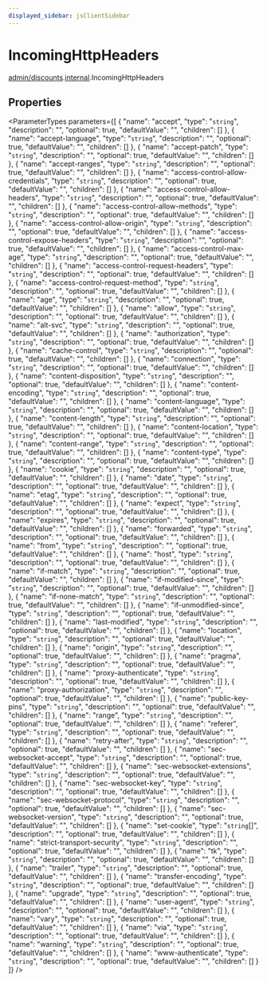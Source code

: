 ```yaml
---
displayed_sidebar: jsClientSidebar
---
```



# IncomingHttpHeaders

[admin/discounts](../../modules/admin_discounts.mdx).[internal](../../admin_discounts/modules/admin_discounts.internal.mdx).IncomingHttpHeaders

## Properties

<ParameterTypes parameters={[
  {
    "name": "accept",
    "type": "`string`",
    "description": "",
    "optional": true,
    "defaultValue": "",
    "children": []
  },
  {
    "name": "accept-language",
    "type": "`string`",
    "description": "",
    "optional": true,
    "defaultValue": "",
    "children": []
  },
  {
    "name": "accept-patch",
    "type": "`string`",
    "description": "",
    "optional": true,
    "defaultValue": "",
    "children": []
  },
  {
    "name": "accept-ranges",
    "type": "`string`",
    "description": "",
    "optional": true,
    "defaultValue": "",
    "children": []
  },
  {
    "name": "access-control-allow-credentials",
    "type": "`string`",
    "description": "",
    "optional": true,
    "defaultValue": "",
    "children": []
  },
  {
    "name": "access-control-allow-headers",
    "type": "`string`",
    "description": "",
    "optional": true,
    "defaultValue": "",
    "children": []
  },
  {
    "name": "access-control-allow-methods",
    "type": "`string`",
    "description": "",
    "optional": true,
    "defaultValue": "",
    "children": []
  },
  {
    "name": "access-control-allow-origin",
    "type": "`string`",
    "description": "",
    "optional": true,
    "defaultValue": "",
    "children": []
  },
  {
    "name": "access-control-expose-headers",
    "type": "`string`",
    "description": "",
    "optional": true,
    "defaultValue": "",
    "children": []
  },
  {
    "name": "access-control-max-age",
    "type": "`string`",
    "description": "",
    "optional": true,
    "defaultValue": "",
    "children": []
  },
  {
    "name": "access-control-request-headers",
    "type": "`string`",
    "description": "",
    "optional": true,
    "defaultValue": "",
    "children": []
  },
  {
    "name": "access-control-request-method",
    "type": "`string`",
    "description": "",
    "optional": true,
    "defaultValue": "",
    "children": []
  },
  {
    "name": "age",
    "type": "`string`",
    "description": "",
    "optional": true,
    "defaultValue": "",
    "children": []
  },
  {
    "name": "allow",
    "type": "`string`",
    "description": "",
    "optional": true,
    "defaultValue": "",
    "children": []
  },
  {
    "name": "alt-svc",
    "type": "`string`",
    "description": "",
    "optional": true,
    "defaultValue": "",
    "children": []
  },
  {
    "name": "authorization",
    "type": "`string`",
    "description": "",
    "optional": true,
    "defaultValue": "",
    "children": []
  },
  {
    "name": "cache-control",
    "type": "`string`",
    "description": "",
    "optional": true,
    "defaultValue": "",
    "children": []
  },
  {
    "name": "connection",
    "type": "`string`",
    "description": "",
    "optional": true,
    "defaultValue": "",
    "children": []
  },
  {
    "name": "content-disposition",
    "type": "`string`",
    "description": "",
    "optional": true,
    "defaultValue": "",
    "children": []
  },
  {
    "name": "content-encoding",
    "type": "`string`",
    "description": "",
    "optional": true,
    "defaultValue": "",
    "children": []
  },
  {
    "name": "content-language",
    "type": "`string`",
    "description": "",
    "optional": true,
    "defaultValue": "",
    "children": []
  },
  {
    "name": "content-length",
    "type": "`string`",
    "description": "",
    "optional": true,
    "defaultValue": "",
    "children": []
  },
  {
    "name": "content-location",
    "type": "`string`",
    "description": "",
    "optional": true,
    "defaultValue": "",
    "children": []
  },
  {
    "name": "content-range",
    "type": "`string`",
    "description": "",
    "optional": true,
    "defaultValue": "",
    "children": []
  },
  {
    "name": "content-type",
    "type": "`string`",
    "description": "",
    "optional": true,
    "defaultValue": "",
    "children": []
  },
  {
    "name": "cookie",
    "type": "`string`",
    "description": "",
    "optional": true,
    "defaultValue": "",
    "children": []
  },
  {
    "name": "date",
    "type": "`string`",
    "description": "",
    "optional": true,
    "defaultValue": "",
    "children": []
  },
  {
    "name": "etag",
    "type": "`string`",
    "description": "",
    "optional": true,
    "defaultValue": "",
    "children": []
  },
  {
    "name": "expect",
    "type": "`string`",
    "description": "",
    "optional": true,
    "defaultValue": "",
    "children": []
  },
  {
    "name": "expires",
    "type": "`string`",
    "description": "",
    "optional": true,
    "defaultValue": "",
    "children": []
  },
  {
    "name": "forwarded",
    "type": "`string`",
    "description": "",
    "optional": true,
    "defaultValue": "",
    "children": []
  },
  {
    "name": "from",
    "type": "`string`",
    "description": "",
    "optional": true,
    "defaultValue": "",
    "children": []
  },
  {
    "name": "host",
    "type": "`string`",
    "description": "",
    "optional": true,
    "defaultValue": "",
    "children": []
  },
  {
    "name": "if-match",
    "type": "`string`",
    "description": "",
    "optional": true,
    "defaultValue": "",
    "children": []
  },
  {
    "name": "if-modified-since",
    "type": "`string`",
    "description": "",
    "optional": true,
    "defaultValue": "",
    "children": []
  },
  {
    "name": "if-none-match",
    "type": "`string`",
    "description": "",
    "optional": true,
    "defaultValue": "",
    "children": []
  },
  {
    "name": "if-unmodified-since",
    "type": "`string`",
    "description": "",
    "optional": true,
    "defaultValue": "",
    "children": []
  },
  {
    "name": "last-modified",
    "type": "`string`",
    "description": "",
    "optional": true,
    "defaultValue": "",
    "children": []
  },
  {
    "name": "location",
    "type": "`string`",
    "description": "",
    "optional": true,
    "defaultValue": "",
    "children": []
  },
  {
    "name": "origin",
    "type": "`string`",
    "description": "",
    "optional": true,
    "defaultValue": "",
    "children": []
  },
  {
    "name": "pragma",
    "type": "`string`",
    "description": "",
    "optional": true,
    "defaultValue": "",
    "children": []
  },
  {
    "name": "proxy-authenticate",
    "type": "`string`",
    "description": "",
    "optional": true,
    "defaultValue": "",
    "children": []
  },
  {
    "name": "proxy-authorization",
    "type": "`string`",
    "description": "",
    "optional": true,
    "defaultValue": "",
    "children": []
  },
  {
    "name": "public-key-pins",
    "type": "`string`",
    "description": "",
    "optional": true,
    "defaultValue": "",
    "children": []
  },
  {
    "name": "range",
    "type": "`string`",
    "description": "",
    "optional": true,
    "defaultValue": "",
    "children": []
  },
  {
    "name": "referer",
    "type": "`string`",
    "description": "",
    "optional": true,
    "defaultValue": "",
    "children": []
  },
  {
    "name": "retry-after",
    "type": "`string`",
    "description": "",
    "optional": true,
    "defaultValue": "",
    "children": []
  },
  {
    "name": "sec-websocket-accept",
    "type": "`string`",
    "description": "",
    "optional": true,
    "defaultValue": "",
    "children": []
  },
  {
    "name": "sec-websocket-extensions",
    "type": "`string`",
    "description": "",
    "optional": true,
    "defaultValue": "",
    "children": []
  },
  {
    "name": "sec-websocket-key",
    "type": "`string`",
    "description": "",
    "optional": true,
    "defaultValue": "",
    "children": []
  },
  {
    "name": "sec-websocket-protocol",
    "type": "`string`",
    "description": "",
    "optional": true,
    "defaultValue": "",
    "children": []
  },
  {
    "name": "sec-websocket-version",
    "type": "`string`",
    "description": "",
    "optional": true,
    "defaultValue": "",
    "children": []
  },
  {
    "name": "set-cookie",
    "type": "`string`[]",
    "description": "",
    "optional": true,
    "defaultValue": "",
    "children": []
  },
  {
    "name": "strict-transport-security",
    "type": "`string`",
    "description": "",
    "optional": true,
    "defaultValue": "",
    "children": []
  },
  {
    "name": "tk",
    "type": "`string`",
    "description": "",
    "optional": true,
    "defaultValue": "",
    "children": []
  },
  {
    "name": "trailer",
    "type": "`string`",
    "description": "",
    "optional": true,
    "defaultValue": "",
    "children": []
  },
  {
    "name": "transfer-encoding",
    "type": "`string`",
    "description": "",
    "optional": true,
    "defaultValue": "",
    "children": []
  },
  {
    "name": "upgrade",
    "type": "`string`",
    "description": "",
    "optional": true,
    "defaultValue": "",
    "children": []
  },
  {
    "name": "user-agent",
    "type": "`string`",
    "description": "",
    "optional": true,
    "defaultValue": "",
    "children": []
  },
  {
    "name": "vary",
    "type": "`string`",
    "description": "",
    "optional": true,
    "defaultValue": "",
    "children": []
  },
  {
    "name": "via",
    "type": "`string`",
    "description": "",
    "optional": true,
    "defaultValue": "",
    "children": []
  },
  {
    "name": "warning",
    "type": "`string`",
    "description": "",
    "optional": true,
    "defaultValue": "",
    "children": []
  },
  {
    "name": "www-authenticate",
    "type": "`string`",
    "description": "",
    "optional": true,
    "defaultValue": "",
    "children": []
  }
]} />

